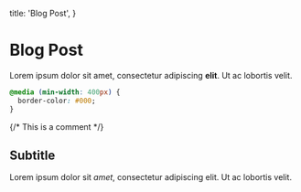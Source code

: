 
  title: 'Blog Post',
}

# Blog Post

Lorem ipsum dolor sit amet, consectetur adipiscing **elit**. Ut ac lobortis velit.

<!-- This is a comment -->

```css
@media (min-width: 400px) {
  border-color: #000;
}
```

<Component>
  {/* This is a comment */}
</Component>

## Subtitle

Lorem ipsum dolor sit _amet_, consectetur adipiscing elit. Ut ac lobortis velit.

